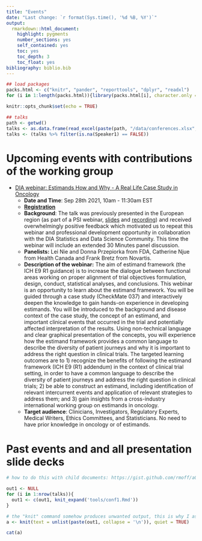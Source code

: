```yaml
---
title: "Events"
date: "Last change: `r format(Sys.time(), '%d %B, %Y')`"
output: 
  rmarkdown::html_document:
    highlight: pygments
    number_sections: yes
    self_contained: yes
    toc: yes
    toc_depth: 3
    toc_float: yes
bibliography: biblio.bib
---
```


```r
## load packages
packs.html <- c("knitr", "pander", "reporttools", "dplyr", "readxl")
for (i in 1:length(packs.html)){library(packs.html[i], character.only = TRUE)}

knitr::opts_chunk$set(echo = TRUE)

## talks
path <- getwd()
talks <- as.data.frame(read_excel(paste(path, "/data/conferences.xlsx", sep = ""), col_types = NULL))
talks <- (talks %>% filter(is.na(Speaker1) == FALSE))
```


# Upcoming events with contributions of the working group

* [DIA webinar: Estimands How and Why - A Real Life Case Study in Oncology](https://diaglobal.zoom.us/webinar/register/WN_7KtHC7qtRRG78aJbZP9slg)
  * **Date and Time**: Sep 28th 2021, 10am - 11:30am EST
  * [**Registration**](https://diaglobal.zoom.us/webinar/register/WN_7KtHC7qtRRG78aJbZP9slg)
  * **Background**: The talk was previously presented in the European region (as part of a PSI webinar, [slides](talks/20210601_clin_eng.pdf) and [recording](https://www.psiweb.org/vod/item/psi-eiwg-webinar-estimands-in-oncology---how-and-why)) and received overwhelmingly positive feedback which motivated us to repeat this webinar and professional development opportunity in collaboration with the DIA Statistics and Data Science Community. 
  This time the webinar will include an extended 30 Minutes panel discussion.
  * **Panelists:** Lei Nie and Donna Przepiorka from FDA, Catherine Njue from Health Canada and Frank Bretz from Novartis.
  * **Description of the webinar:** The aim of estimand framework (the ICH E9 R1 guidance) is to increase the dialogue between functional areas working on proper alignment of trial objectives formulation, design, conduct, statistical analyses, and conclusions. This webinar is an opportunity to learn about the estimand framework. You will be guided through a case study (CheckMate 037) and interactively deepen the knowledge to gain hands-on experience in developing estimands. You will be introduced to the background and disease context of the case study, the concept of an estimand, and important clinical events that occurred in the trial and potentially affected interpretation of the results. Using non-technical language and clear graphical presentation of the concepts, you will experience how the estimand framework provides a common language to describe the diversity of patient journeys and why it is important to address the right question in clinical trials. The targeted learning outcomes are to 1) recognize the benefits of following the estimand framework (ICH E9 (R1) addendum) in the context of clinical trial setting, in order to have a common language to describe the diversity of patient journeys and address the right question in clinical trials; 2) be able to construct an estimand, including identification of relevant intercurrent events and application of relevant strategies to address them; and 3) gain insights from a cross-industry international working group on estimands in oncology.
  * **Target audience**: Clinicians, Investigators, Regulatory Experts, Medical Writers, Ethics Committees, and Statisticians. No need to have prior knowledge in oncology or of estimands.

# Past events and and all presentation slide decks

```r

# how to do this with child documents: https://gist.github.com/rmoff/a043676a2f084b81a434

out1 <- NULL
for (i in 1:nrow(talks)){
  out1 <- c(out1, knit_expand('tools/conf1.Rmd'))
}

# the "knit" command somehow produces unwanted output, this is why I assign its output to a and use a separate chunk to display a
a <- knit(text = unlist(paste(out1, collapse = '\n')), quiet = TRUE)
```

```r
cat(a)
```



